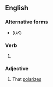 ==English==

===Alternative forms===
* {{l|en|polarising}} (''UK'')

===Verb===
{{head|en|present participle}}

# {{present participle of|polarize|lang=en|nocat=1}}

===Adjective===
{{en-adj}}

# That [[polarize]]s